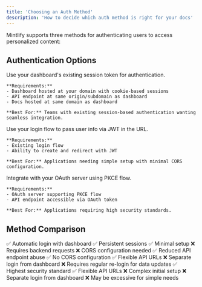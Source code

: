 ```yaml
---
title: 'Choosing an Auth Method'
description: 'How to decide which auth method is right for your docs'
---
```


Mintlify supports three methods for authenticating users to access personalized content:

## Authentication Options

<Tabs>
  <Tab title="Shared Session">
    Use your dashboard's existing session token for authentication.

    **Requirements:**
    - Dashboard hosted at your domain with cookie-based sessions
    - API endpoint at same origin/subdomain as dashboard
    - Docs hosted at same domain as dashboard

    **Best For:** Teams with existing session-based authentication wanting seamless integration.
  </Tab>
  <Tab title="JWT">
    Use your login flow to pass user info via JWT in the URL.

    **Requirements:**
    - Existing login flow
    - Ability to create and redirect with JWT

    **Best For:** Applications needing simple setup with minimal CORS configuration.
  </Tab>
  <Tab title="OAuth 2.0">
    Integrate with your OAuth server using PKCE flow.

    **Requirements:**
    - OAuth server supporting PKCE flow
    - API endpoint accessible via OAuth token

    **Best For:** Applications requiring high security standards.
  </Tab>
</Tabs>

## Method Comparison

<Tabs>
  <Tab title="Shared Session">
    ✅ Automatic login with dashboard
    ✅ Persistent sessions
    ✅ Minimal setup
    ❌ Requires backend requests
    ❌ CORS configuration needed
  </Tab>
  <Tab title="JWT">
    ✅ Reduced API endpoint abuse
    ✅ No CORS configuration
    ✅ Flexible API URLs
    ❌ Separate login from dashboard
    ❌ Requires regular re-login for data updates
  </Tab>
  <Tab title="OAuth 2.0">
    ✅ Highest security standard
    ✅ Flexible API URLs
    ❌ Complex initial setup
    ❌ Separate login from dashboard
    ❌ May be excessive for simple needs
  </Tab>
</Tabs>